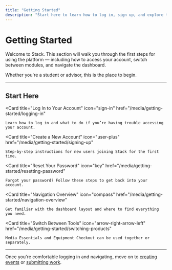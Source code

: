 ---
title: "Getting Started"
description: "Start here to learn how to log in, sign up, and explore the Stack platform."
---

# Getting Started

Welcome to Stack. This section will walk you through the first steps for using the platform — including how to access your account, switch between modules, and navigate the dashboard.

Whether you're a student or advisor, this is the place to begin.

---

## Start Here

<Columns cols={2}>

  <Card
    title="Log In to Your Account"
    icon="sign-in"
    href="/media/getting-started/logging-in"
  >
    Learn how to log in and what to do if you’re having trouble accessing your account.
  </Card>

  <Card
    title="Create a New Account"
    icon="user-plus"
    href="/media/getting-started/signing-up"
  >
    Step-by-step instructions for new users joining Stack for the first time.
  </Card>

  <Card
    title="Reset Your Password"
    icon="key"
    href="/media/getting-started/resetting-password"
  >
    Forgot your password? Follow these steps to get back into your account.
  </Card>

  <Card
    title="Navigation Overview"
    icon="compass"
    href="/media/getting-started/navigation-overview"
  >
    Get familiar with the dashboard layout and where to find everything you need.
  </Card>

  <Card
    title="Switch Between Tools"
    icon="arrow-right-arrow-left"
    href="/media/getting-started/switching-products"
  >
    Media Essentials and Equipment Checkout can be used together or separately.
  </Card>

</Columns>

---

Once you're comfortable logging in and navigating, move on to [creating events](/media/events/creating-events) or [submitting work](/media/submissions/creating-submissions).